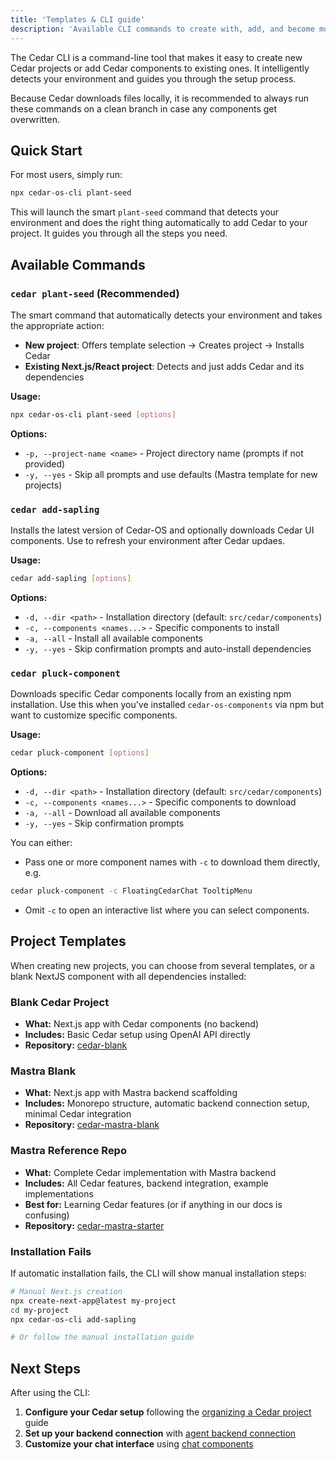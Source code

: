 ```yaml
---
title: 'Templates & CLI guide'
description: 'Available CLI commands to create with, add, and become more advanced with Cedar'
---
```


The Cedar CLI is a command-line tool that makes it easy to create new Cedar projects or add Cedar components to existing ones. It intelligently detects your environment and guides you through the setup process.

<Info>
	Because Cedar downloads files locally, it is recommended to always run these
	commands on a clean branch in case any components get overwritten.
</Info>

## Quick Start

For most users, simply run:

```bash
npx cedar-os-cli plant-seed
```

This will launch the smart `plant-seed` command that detects your environment and does the right thing automatically to add Cedar to your project. It guides you through all the steps you need.

## Available Commands

### `cedar plant-seed` (Recommended)

The smart command that automatically detects your environment and takes the appropriate action:

- **New project**: Offers template selection → Creates project → Installs Cedar
- **Existing Next.js/React project**: Detects and just adds Cedar and its dependencies

**Usage:**

```bash
npx cedar-os-cli plant-seed [options]
```

**Options:**

- `-p, --project-name <name>` - Project directory name (prompts if not provided)
- `-y, --yes` - Skip all prompts and use defaults (Mastra template for new projects)

### `cedar add-sapling`

Installs the latest version of Cedar-OS and optionally downloads Cedar UI components. Use to refresh your environment after Cedar updaes.

**Usage:**

```bash
cedar add-sapling [options]
```

**Options:**

- `-d, --dir <path>` - Installation directory (default: `src/cedar/components`)
- `-c, --components <names...>` - Specific components to install
- `-a, --all` - Install all available components
- `-y, --yes` - Skip confirmation prompts and auto-install dependencies

### `cedar pluck-component`

Downloads specific Cedar components locally from an existing npm installation. Use this when you've installed `cedar-os-components` via npm but want to customize specific components.

**Usage:**

```bash
cedar pluck-component [options]
```

**Options:**

- `-d, --dir <path>` - Installation directory (default: `src/cedar/components`)
- `-c, --components <names...>` - Specific components to download
- `-a, --all` - Download all available components
- `-y, --yes` - Skip confirmation prompts

You can either:

- Pass one or more component names with `-c` to download them directly, e.g.

```bash
cedar pluck-component -c FloatingCedarChat TooltipMenu
```

- Omit `-c` to open an interactive list where you can select components.

## Project Templates

When creating new projects, you can choose from several templates, or a blank NextJS component with all dependencies installed:

### Blank Cedar Project

- **What:** Next.js app with Cedar components (no backend)
- **Includes:** Basic Cedar setup using OpenAI API directly
- **Repository:** [cedar-blank](https://github.com/CedarCopilot/cedar-blank)

### Mastra Blank

- **What:** Next.js app with Mastra backend scaffolding
- **Includes:** Monorepo structure, automatic backend connection setup, minimal Cedar integration
- **Repository:** [cedar-mastra-blank](https://github.com/CedarCopilot/cedar-mastra-blank)

### Mastra Reference Repo

- **What:** Complete Cedar implementation with Mastra backend
- **Includes:** All Cedar features, backend integration, example implementations
- **Best for:** Learning Cedar features (or if anything in our docs is confusing)
- **Repository:** [cedar-mastra-starter](https://github.com/CedarCopilot/cedar-mastra-starter)

### Installation Fails

If automatic installation fails, the CLI will show manual installation steps:

```bash
# Manual Next.js creation
npx create-next-app@latest my-project
cd my-project
npx cedar-os-cli add-sapling

# Or follow the manual installation guide
```

## Next Steps

After using the CLI:

1. **Configure your Cedar setup** following the [organizing a Cedar project](/getting-started/organizing-a-cedar-project) guide
2. **Set up your backend connection** with [agent backend connection](/agent-backend-connection/agent-backend-connection)
3. **Customize your chat interface** using [chat components](/chat/chat-components)
